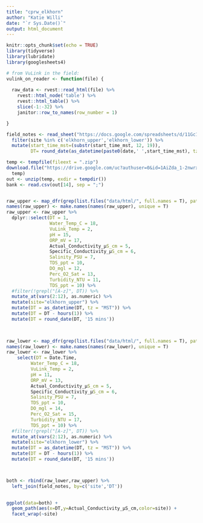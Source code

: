 ```yaml
---
title: "cprw_elkhorn"
author: "Katie Willi"
date: "`r Sys.Date()`"
output: html_document
---
```


```r
knitr::opts_chunk$set(echo = TRUE)
library(tidyverse)
library(lubridate)
library(googlesheets4)
```

```r
# from VuLink in the field:
vulink_on_reader <- function(file) {
  
  raw_data <- rvest::read_html(file) %>%
    rvest::html_node('table') %>%
    rvest::html_table() %>%
    slice(-1:-32) %>%
    janitor::row_to_names(row_number = 1)

}
```

```r
field_notes <- read_sheet("https://docs.google.com/spreadsheets/d/11Gc1eS1wt9NrU12hWw1mUl25ixKZrTndIVCsvD4UKao/edit#gid=0") %>%
  filter(site %in% c('elkhorn_upper','elkhorn_lower')) %>%
  mutate(start_time_mst=(substr(start_time_mst, 12, 19)),
         DT= round_date(as_datetime(paste0(date,' ',start_time_mst), tz="MST"), '15 mins'))

temp <- tempfile(fileext = ".zip")
download.file("https://drive.google.com/uc?authuser=0&id=1AiZda_1-2nwrxI8fLD0Y6e5rTg7aocv0&export=download",
  temp)
out <- unzip(temp, exdir = tempdir())
bank <- read.csv(out[14], sep = ";")


raw_upper <- map_dfr(grep(list.files("data/html/", full.names = T), pattern = "Upper", invert = F, value = T), vulink_on_reader)
names(raw_upper) <- make.names(names(raw_upper), unique = T)
raw_upper <- raw_upper %>%
  dplyr::select(DT = 1,
                Water_Temp_C = 18,
                VuLink_Temp = 2,
                pH = 15,
                ORP_mV = 17,
                Actual_Conductivity_µS_cm = 5,
                Specific_Conductivity_µS_cm = 6,
                Salinity_PSU = 7,
                TDS_ppt = 10,
                DO_mgl = 12,
                Perc_O2_Sat = 13,
                Turbidity_NTU = 11,
                TDS_ppt = 10) %>%
  #filter(!grepl("[A-z]", DT)) %>%
  mutate_at(vars(2:12), as.numeric) %>%
  mutate(site="elkhorn_upper") %>%
  mutate(DT = as_datetime(DT, tz = "MST")) %>%
  mutate(DT = DT - hours(1)) %>%
  mutate(DT = round_date(DT, '15 mins'))

  

raw_lower <- map_dfr(grep(list.files("data/html/", full.names = T), pattern = "Lower", invert = F, value = T), vulink_on_reader)
names(raw_lower) <- make.names(names(raw_lower), unique = T)
raw_lower <- raw_lower %>%
    select(DT = Date.Time,
         Water_Temp_C = 18,
         VuLink_Temp = 2,
         pH = 11,
         ORP_mV = 13,
         Actual_Conductivity_µS_cm = 5,
         Specific_Conductivity_µS_cm = 6,
         Salinity_PSU = 7,
         TDS_ppt = 10,
         DO_mgl = 14,
         Perc_O2_Sat = 15,
         Turbidity_NTU = 17,
         TDS_ppt = 10) %>%
  #filter(!grepl("[A-z]", DT)) %>%
  mutate_at(vars(2:12), as.numeric) %>%
  mutate(site="elkhorn_lower") %>%
  mutate(DT = as_datetime(DT, tz = "MST")) %>%
  mutate(DT = DT - hours(1)) %>%
  mutate(DT = round_date(DT, '15 mins'))



both <- rbind(raw_lower,raw_upper) %>%
  left_join(field_notes, by=c('site','DT'))
  
```

```r
ggplot(data=both) +
  geom_path(aes(x=DT,y=Actual_Conductivity_µS_cm,color=site)) +
  facet_wrap(~site)
```


